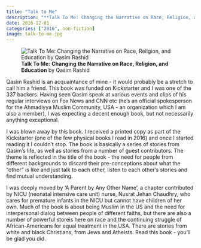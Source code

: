 ```yaml
---
title: "Talk to Me"
description: "**Talk To Me: Changing the Narrative on Race, Religion, and Education** by Qasim Rashid "
date: 2016-12-01
categories: ["2016", non-fiction]
image: talk-to-me.jpg
---
```

![**Talk To Me: Changing the Narrative on Race, Religion, and Education** by Qasim Rashid](talk-to-me.jpg){fig-align="left"}

Qasim Rashid is an acquaintance of mine - it would probably be a stretch to call him a friend. This book was funded on Kickstarter and I was one of the 337 backers. Having seen Qasim speak at various events and clips of his regular interviews on Fox News and CNN etc (he's an official spokesperson for the Ahmadiyya Muslim Community, USA - an organization which I am also a member), I was expecting a decent enough book, but not necessarily anything exceptional.

I was blown away by this book. I received a printed copy as part of the Kickstarter (one of the few physical books I read in 2016) and once I started reading it I couldn't stop. The book is basically a series of stories from Qasim's life, as well as stories from a number of guest contributors. The theme is reflected in the title of the book - the need for people from different backgrounds to discard their pre-conceptions about what the "other" is like and just talk to each other, listen to each other's stories and find mutual understanding.

I was deeply moved by 'A Parent by Any Other Name', a chapter contributed by NICU (neonatal intensive care unit) nurse, Nusrat Jehan Chaudhry, who cares for premature infants in the NICU but cannot have children of her own. Much of the book is about being Muslim in the US and the need for interpersonal dialog between people of different faiths, but there are also a number of powerful storeis here on race and the continuing struggle of African-Americans for equal treatment in the USA. There are stories from white and black Christians, from Jews and Atheists.
Read this book - you'll be glad you did. 